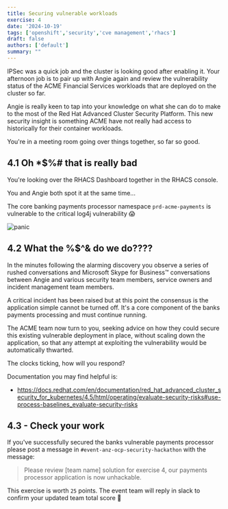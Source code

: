 ```yaml
---
title: Securing vulnerable workloads
exercise: 4
date: '2024-10-19'
tags: ['openshift','security','cve management','rhacs']
draft: false
authors: ['default']
summary: ""
---
```


IPSec was a quick job and the cluster is looking good after enabling it. Your afternoon job is to pair up with Angie again and review the vulnerability status of the ACME Financial Services workloads that are deployed on the cluster so far.

Angie is really keen to tap into your knowledge on what she can do to make to the most of the Red Hat Advanced Cluster Security Platform. This new security insight is something ACME have not really had access to historically for their container workloads.

You're in a meeting room going over things together, so far so good.


## 4.1 Oh *$%# that is really bad

You're looking over the RHACS Dashboard together in the RHACS console.

You and Angie both spot it at the same time... 

The core banking payments processor namespace `prd-acme-payments` is vulnerable to the critical log4j vulnerability 😱

![panic](/static/images/security/panik.png)


## 4.2 What the %$^& do we do????

In the minutes following the alarming discovery you observe a series of rushed conversations and Microsoft Skype for Business™ conversations between Angie and various security team members, service owners and incident management team members.

A critical incident has been raised but at this point the consensus is the application simple cannot be turned off. It's a core component of the banks payments processing and must continue running.

The ACME team now turn to you, seeking advice on how they could secure this existing vulnerable deployment in place, without scaling down the application, so that any attempt at exploiting the vulnerability would be automatically thwarted.

The clocks ticking, how will you respond?

Documentation you may find helpful is:

- https://docs.redhat.com/en/documentation/red_hat_advanced_cluster_security_for_kubernetes/4.5/html/operating/evaluate-security-risks#use-process-baselines_evaluate-security-risks


## 4.3 - Check your work

If you've successfully secured the banks vulnerable payments processor please post a message in `#event-anz-ocp-security-hackathon` with the message:

> Please review [team name] solution for exercise 4, our payments processor application is now unhackable.

This exercise is worth `25` points. The event team will reply in slack to confirm your updated team total score 🎉 
